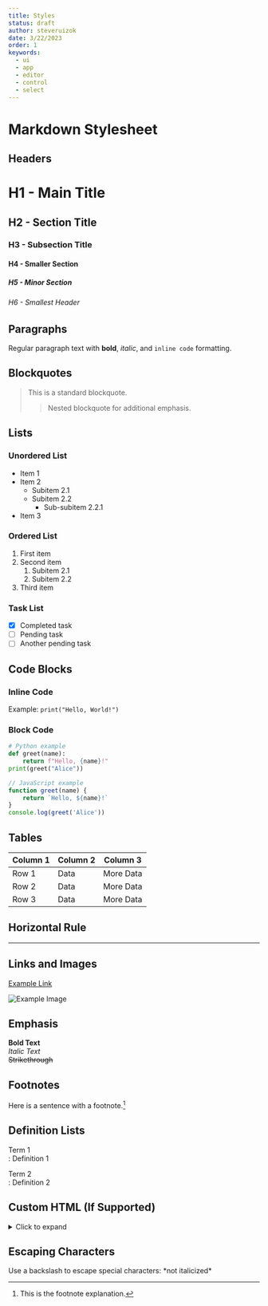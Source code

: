 ```yaml
---
title: Styles
status: draft
author: steveruizok
date: 3/22/2023
order: 1
keywords:
  - ui
  - app
  - editor
  - control
  - select
---
```


# Markdown Stylesheet

## Headers

# H1 - Main Title

## H2 - Section Title

### H3 - Subsection Title

#### H4 - Smaller Section

##### H5 - Minor Section

###### H6 - Smallest Header

## Paragraphs

Regular paragraph text with **bold**, _italic_, and `inline code` formatting.

## Blockquotes

> This is a standard blockquote.
>
> > Nested blockquote for additional emphasis.

## Lists

### Unordered List

- Item 1
- Item 2
  - Subitem 2.1
  - Subitem 2.2
    - Sub-subitem 2.2.1
- Item 3

### Ordered List

1. First item
2. Second item
   1. Subitem 2.1
   2. Subitem 2.2
3. Third item

### Task List

- [x] Completed task
- [ ] Pending task
- [ ] Another pending task

## Code Blocks

### Inline Code

Example: `print("Hello, World!")`

### Block Code

```python
# Python example
def greet(name):
    return f"Hello, {name}!"
print(greet("Alice"))
```

```js
// JavaScript example
function greet(name) {
	return `Hello, ${name}!`
}
console.log(greet('Alice'))
```

## Tables

| Column 1 | Column 2 | Column 3  |
| -------- | -------- | --------- |
| Row 1    | Data     | More Data |
| Row 2    | Data     | More Data |
| Row 3    | Data     | More Data |

## Horizontal Rule

---

## Links and Images

[Example Link](https://example.com)

![Example Image](https://via.placeholder.com/150)

## Emphasis

**Bold Text**  
_Italic Text_  
~~Strikethrough~~

## Footnotes

Here is a sentence with a footnote.[^1]

[^1]: This is the footnote explanation.

## Definition Lists

Term 1  
: Definition 1

Term 2  
: Definition 2

## Custom HTML (If Supported)

<details>
	<summary>Click to expand</summary>
	Hidden content here.
</details>

## Escaping Characters

Use a backslash to escape special characters: \*not italicized\*
